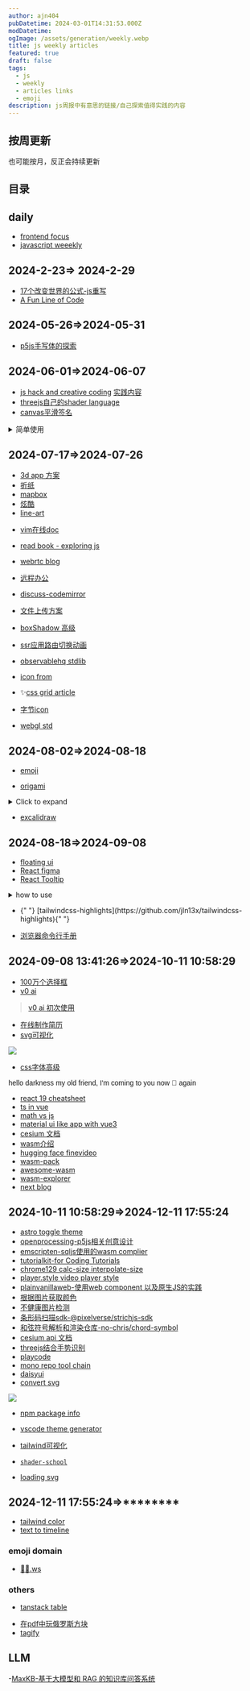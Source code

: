 ```yaml
---
author: ajn404
pubDatetime: 2024-03-01T14:31:53.000Z
modDatetime:
ogImage: /assets/generation/weekly.webp
title: js weekly articles
featured: true
draft: false
tags:
  - js
  - weekly
  - articles links
  - emoji
description: js周报中有意思的链接/自己探索值得实践的内容
---
```


## 按周更新

也可能按月，反正会持续更新

## 目录

## daily

- [frontend focus](https://frontendfoc.us/)
- [javascript weeekly](https://javascriptweekly.com/)

## 2024-2-23=> 2024-2-29

- [17个改变世界的公式-js重写](https://runjs.app/blog/equations-that-changed-the-world-rewritten-in-javascript#complex-numbers)
- [A Fun Line of Code](https://dbushell.com/2024/02/27/a-fun-line-of-code/)

## 2024-05-26=>2024-05-31

- [p5js手写体的探索](https://www.amygoodchild.com/blog/cursive-handwriting-in-javascript)

## 2024-06-01=>2024-06-07

- [js hack and creative coding](https://aem1k.com/)
  [实践内容](/posts/2024-06#js-hack-and-creative-coding)
- [threejs自己的shader language](https://github.com/mrdoob/three.js/wiki/Three.js-Shading-Language)
- [canvas平滑签名](szimek.github.io/signature_pad/)


<details>
<summary>简单使用</summary>

```shell
npm install --save signature_pad
```

```tsx
import { useEffect, useRef } from "react";
import SignaturePad from "signature_pad";
import { Button } from "@shadcn/ui/button";

const signaturePadDemo = () => {
  const canvasRef = useRef<HTMLCanvasElement>(null);
  let signaturePad: SignaturePad | null;
  useEffect(() => {
    const canvas = canvasRef.current;
    if (canvas) {
      signaturePad = new SignaturePad(canvasRef.current!, {
        backgroundColor: "rgb(255, 255, 255)",
      });
      console.log("signaturePad:", signaturePad);
      function resizeCanvas() {
        const ratio = Math.max(window.devicePixelRatio || 1, 1);
        canvas.width = canvas.offsetWidth * ratio;
        canvas.height = canvas.offsetHeight * ratio;
        canvas.getContext("2d").scale(ratio, ratio);
        signaturePad.clear();
      }
      resizeCanvas();
      addEventListener("resize", resizeCanvas);
    }
  });
  const downloadPng = () => {
    const data = signaturePad?.toDataURL();
    if (data) {
      const link = document.createElement("a");
      link.download = "signature.png";
      link.href = data;
      link.click();
    }
  };
  const downloadSvg = () => {
    const data = signaturePad?.toDataURL("image/svg+xml");
    if (data) {
      const link = document.createElement("a");
      link.download = "signature.svg";
      link.href = data;
      link.click();
    }
  };
  return (
    <>
      <canvas ref={canvasRef} className="w-full h-40"></canvas>
      <div className="ope flex gap-5 justify-center pt-2">
        <Button variant="outline" onClick={downloadPng}>
          下载png
        </Button>
        <Button variant="outline" onClick={downloadSvg}>
          下载svg
        </Button>
        <Button
          variant="outline"
          onClick={() => {
            signaturePad?.clear();
          }}
        >
          清空
        </Button>
      </div>
    </>
  );
};

export default signaturePadDemo;
```

<SignaturePad client:load />

[源代码地址](https://github.com/szimek/signature_pad)

</details>

## 2024-07-17=>2024-07-26

- [3d app 方案](https://observablehq.com/@fil/3d-apps-overview)
- [折纸](https://observablehq.com/@kelleyvanevert/tiling-butterflies-to-get-a-dragons-egg-origami-model)
- [mapbox](https://observablehq.com/@pbogden/mapbox-three)
- [炫酷](https://scottdarby.com/)
- [line-art](https://observablehq.com/@makio135/getting-started-with-ln)


<CarouselLine client:load />

- [vim在线doc](https://vimdoc.sourceforge.net/htmldoc/)
- [read book - exploring js](https://exploringjs.com/js/)
- [webrtc blog](https://telecom.altanai.com/)
- [远程办公](https://app.honeypot.io/)

- [discuss-codemirror](https://discuss.codemirror.net/)
- [文件上传方案](https://uppy.io/docs/react/)
- [boxShadow 高级](https://uppy.io/docs/react/)
- [ssr应用路由切换动画](https://swup.js.org/)
- [observablehq stdlib](https://github.com/observablehq/stdlib?tab=readme-ov-file#dom)
- [icon from](https://uxwing.com/)
- ✨[css grid article](https://ishadeed.com/article/css-grid-area/)
- [字节icon](https://iconpark.oceanengine.com/home)
- [webgl std](https://www.khronos.org/webgl/)

## 2024-08-02=>2024-08-18

- [emoji](https://github.com/nolanlawson/emoji-picker-element)


<Emoji />

- [origami](https://tympanus.net/Development/Origami/)


<details>
<summary>Click to expand</summary>

<Travel client:only="react" />

</details>

- [excalidraw](https://docs.excalidraw.com/)

## 2024-08-18=>2024-09-08

- [floating ui](https://floating-ui.com/docs/getting-started)
- [React figma](https://react-figma.dev/)
- [React Tooltip](https://react-tooltip.com/)

<details>
<summary>how to use</summary>

```jsx
import 'react-tooltip/dist/react-tooltip.css'

import { Tooltip } from 'react-tooltip'

<a
  data-tooltip-id="my-tooltip"
  data-tooltip-content="Hello world!"
  data-tooltip-place="top"
>
  ◕‿‿◕
</a>

<Tooltip client:load id="my-tooltip" />

<a className="my-anchor-element">◕‿‿◕</a>
<a className="my-anchor-element">◕‿‿◕</a>
<a className="my-anchor-element">◕‿‿◕</a>

<Tooltip anchorSelect=".my-anchor-element" place="top">
  Hello world!
</Tooltip>
```

</details>

- <div class="highlight highlight-variant-2 after:bg-gradient-to-tr after:from-amber-500  after:to-sky-500 inline-block">
    {" "}
    [tailwindcss-highlights](https://github.com/jln13x/tailwindcss-highlights){" "}
  </div>

- [浏览器命令行手册](https://tldr.inbrowser.app/)

## 2024-09-08 13:41:26=>2024-10-11 10:58:29

- [100万个选择框](https://onemillioncheckboxes.com/)
- [v0 ai](https://v0.dev/chat)

> <a href="/posts/bad#react-tsx-page-使用web组件" target="_blank">
>   v0 ai 初次使用
> </a>

- [在线制作简历](https://github.com/AmruthPillai/Reactive-Resume)
- [svg可视化](https://svg.wtf)

![](/assets/gif/svg.gif)

- [css字体高级](https://sinja.io/blog/get-maximum-out-of-your-font)

<div
  style="font-family: 'Work Sans', sans-serif !important;
font-variant-alternates: swash(on);font-feature-settings: 'swsh' on; "
  class="text-white text-center"
>
  hello darkness my old friend, I'm coming to you now 👋 again
</div>

- [react 19 cheatsheet](https://www.epicreact.dev/react-19-cheatsheet)
- [ts in vue](https://fadamakis.com/better-vue-components-with-typescript-12-examples-3bf141d39784)
- [math vs js](https://math4devs.com/)
- [material ui like app with vue3](https://varletjs.org/#/en-US/index)
- [cesium 文档](https://github.com/CesiumGS/cesium/blob/main/Documentation/Contributors/CodingGuide/README.md)
- [wasm介绍](https://rsms.me/wasm-intro)
- [hugging face finevideo ](https://huggingface.co/datasets/HuggingFaceFV/finevideo/tree/main/data)
- [wasm-pack](https://rustwasm.github.io/wasm-pack/book/introduction.html)
- [awesome-wasm](https://github.com/mbasso/awesome-wasm)
- [wasm-explorer](https://mbebenita.github.io/WasmExplorer/)
- [next blog](https://www.joshwcomeau.com/blog/how-i-built-my-blog-v2/)

## 2024-10-11 10:58:29=>2024-12-11 17:55:24

- [astro toggle theme](https://github.com/ocavue/astro-theme-toggle)
- [openprocessing-p5js相关创意设计](https://openprocessing.org/)
- [emscripten-sqljs使用的wasm complier](https://emscripten.org/)
- [tutorialkit-for Coding Tutorials](https://tutorialkit.dev/)
- [chrome129 calc-size interpolate-size](https://developer.chrome.com/blog/new-in-chrome-129/)
- [player.style video player style](https://player.style/)
- [plainvanillaweb-使用web component 以及原生JS的实践](https://plainvanillaweb.com/index.html)
- [根据图片获取颜色](https://lokeshdhakar.com/projects/color-thief/)
- [不健康图片检测](https://github.com/infinitered/nsfwjs)
- [条形码扫描sdk-@pixelverse/strichjs-sdk](https://strich.io/)
- [和弦符号解析和渲染仓库-no-chris/chord-symbol](https://github.com/no-chris/chord-symbol)
- [cesium api 文档](https://cesium.com/learn/cesiumjs/ref-doc/index.html)
- [threejs结合手势识别](https://tympanus.net/codrops/2024/10/24/creating-a-3d-hand-controller-using-a-webcam-with-mediapipe-and-three-js/)
- [playcode](https://playcode.io/typescript)
- [mono repo tool chain](https://onerepo.tools/)
- [daisyui](https://daisyui.com/)
- [convert svg](https://svgconverter.app/free)

![](/assets/svg/bro.svg)

- [npm package info](https://npmpackage.info/)
- [vscode theme generator](https://rodrigoluglio.github.io/vscode-theme-generator/)
- [tailwind可视化](https://sinukoduleheabi.ee/editor/)

- [`shader-school`](https://github.com/stackgl/shader-school)
- [loading svg](https://magecdn.com/tools/svg-loaders)

## 2024-12-11 17:55:24=>\***\*\*\*\*\*\*\***

- [tailwind color](https://tailscan.com/colors)
- [text to timeline](https://markwhen.com/)

### emoji domain

- [👻💥.ws](https://👻💥.ws)

### others

- [tanstack table](https://tanstack.com/table/v8)


<TanstackTable client:visible />

- [在pdf中玩俄罗斯方块](/assets/more/pdftris.pdf)
- [tagify](https://github.com/yairEO/tagify)


<Tagify initialValue="hello,darkness" client:only="react" />

## LLM

-[MaxKB-基于大模型和 RAG 的知识库问答系统](https://github.com/1Panel-dev/MaxKB)
